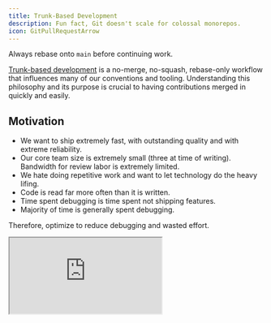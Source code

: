 ```yaml
---
title: Trunk-Based Development
description: Fun fact, Git doesn't scale for colossal monorepos.
icon: GitPullRequestArrow
---
```



<Callout>Always rebase onto `main` before continuing work.</Callout>

[Trunk-based development](https://tilburgsciencehub.com/topics/automation/version-control/advanced-git/git-branching-strategies/) is a no-merge, no-squash, rebase-only workflow that influences many of our conventions and tooling. Understanding this philosophy and its purpose is crucial to having contributions merged in quickly and easily.

## Motivation

- We want to ship extremely fast, with outstanding quality and with extreme reliability.
- Our core team size is extremely small (three at time of writing). Bandwidth for review labor is extremely limited.
- We hate doing repetitive work and want to let technology do the heavy lifing.
- Code is read far more often than it is written.
- Time spent debugging is time spent not shipping features.
- Majority of time is generally spent debugging.

Therefore, optimize to reduce debugging and wasted effort.

<iframe
title="Trunk-Based Development Website"
className="mt-4 w-full h-[400px] rounded-lg"
src="https://trunkbaseddevelopment.com/"
allowFullScreen>
</iframe>
